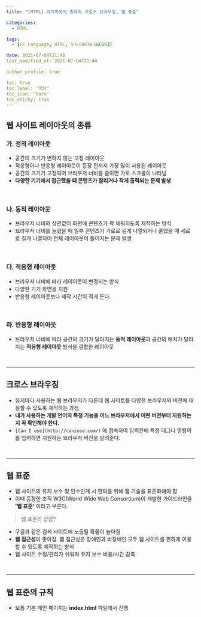 ```yaml
---
title: "[HTML] 레이아웃의 종류와 크로스 브라우징, 웹 표준"

categories:
  - HTML

tags:
  - [FE Language, HTML, 모두의HTML5&CSS3]

date: 2021-07-04T21:40
last_modified_at: 2021-07-04T21:40

author_profile: true

toc: true
toc_label: "목차"
toc_icon: "bars"
toc_sticky: true
---
```


## 웹 사이트 레이아웃의 종류

### 가. 정적 레이아웃

- 공간의 크기가 변하지 않는 고정 레이아웃
- 적응형이나 반응형 레이아웃이 등장 전까지 가장 많이 사용된 레이아웃
- 공간의 크기가 고정되어 브라우저 너비를 줄이면 가로 스크롤이 나타남
- **다양한 기기에서 접근했을 때 콘텐츠가 잘리거나 작게 출력되는 문제 발생**

<br />

### 나. 동적 레이아웃

- 브라우저 너비와 상관없이 화면에 콘텐츠가 꽉 채워지도록 제작하는 방식
- 브라우저 너비를 늘렸을 때 일부 콘텐츠가 가로로 길게 나열되거나
  줄였을 때 세로로 길게 나열되어 전체 레이아웃이 틀어지는 문제 발생

<br />

### 다. 적응형 레이아웃

- 브라우저 너비에 따라 레이아웃이 변경되는 방식
- 다양한 기기 화면을 지원
- 반응형 레이아웃보다 제작 시간이 적게 든다.

<br />

### 라. 반응형 레이아웃

- 브라우저 너비에 따라 공간의 크기가 달라지는 **동적 레이아웃**과
  공간의 배치가 달라지는 **적응형 레이아웃** 방식을 결합한 레이아웃

<br />

---

## 크로스 브라우징

- 유저마다 사용하는 웹 브라우저가 다른데 웹 사이트를 다양한
  브라우저와 버전에 대응할 수 있도록 제작하는 과정
- **내가 사용하는 개발 언어의 특정 기능을 어느 브라우저에서
  어떤 버전부터 지원하는지 꼭 확인해야 한다.**
- `[Can I use](http://caniuse.com/)` 에 접속하여
  입력칸에 특정 태그나 명령어를 입력하면 지원하는 브라우저 버전을
  알려준다.

<br />

---

## 웹 표준

- 웹 사이트의 유지 보수 및 인수인계 시 편의를 위해
  웹 기술을 표준화해야 함
- 이때 등장한 조직 W3C(World Wide Web Consortium)이
  개발한 가이드라인을 **'웹 표준'** 이라고 부른다.

> 웹 표준의 장점?

- 구글과 같은 검색 사이트에 노출될 확률이 높아짐
- **웹 접근성**이 좋아짐. 웹 접근성은 장애인과 비장애인
  모두 웹 사이트를 편하게 이용할 수 있도록 제작하는 방식
- 웹 사이트 수정/관리가 쉬워져 유지 보수 비용/시간 감축

<br />

---

## 웹 표준의 규칙

- 보통 기본 메인 페이지는 **index.html** 파일에서 진행
